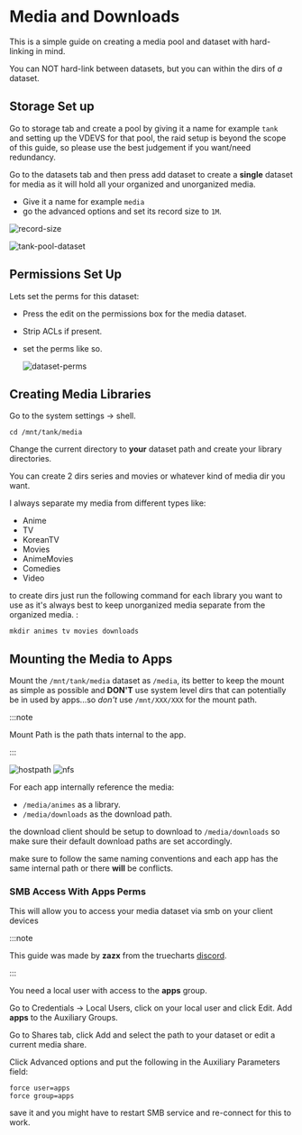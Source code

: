 
# Media and Downloads

This is a simple guide on creating a media pool and dataset with hard-linking in mind.

You can NOT hard-link between datasets, but you can within the dirs of _a_ dataset.

## Storage Set up

Go to storage tab and create a pool by giving it a name for example `tank` and setting up the VDEVS for that pool, the raid setup is beyond the scope of this guide, so please use the best judgement if you want/need redundancy.

Go to the datasets tab and then press add dataset to create a **single** dataset for media as it will hold all your organized and unorganized media.

- Give it a name for example `media`
- go the advanced options and set its record size to `1M`.

![record-size](./img/dataset-record-size.png)

![tank-pool-dataset](./img/tank-pool.png)

## Permissions Set Up

Lets set the perms for this dataset:

- Press the edit on the permissions box for the media dataset.
- Strip ACLs if present.
- set the perms like so.

  ![dataset-perms](/img/platforms/scale/media-perms.png)

## Creating Media Libraries

Go to the system settings -> shell.

```console
cd /mnt/tank/media
```

Change the current directory to **your** dataset path and create your library directories.

You can create 2 dirs series and movies or whatever kind of media dir you want.

I always separate my media from different types like:

- Anime
- TV
- KoreanTV
- Movies
- AnimeMovies
- Comedies
- Video

to create dirs just run the following command for each library you want to use as it's always best to keep unorganized media separate from the organized media.
:

```console
mkdir animes tv movies downloads
```

## Mounting the Media to Apps

Mount the `/mnt/tank/media` dataset as  `/media`, its better to keep the mount as simple as possible and **DON'T** use system level dirs that can potentially be in used by apps...so _don't_ use `/mnt/XXX/XXX` for the mount path.

:::note

Mount Path is the path thats internal to the app.

:::

<Tabs>
  <TabItem value="hostpath" label="HostPath" default>
    <img src={require('./img/dataset-mount-hostpath.png').default} alt="hostpath" />
  </TabItem>
  <TabItem value="nfs" label="NFS">
    <img src={require('./img/dataset-mount-nfs.png').default} alt="nfs" />
  </TabItem>
</Tabs>

For each app internally reference the media:

- `/media/animes` as a library.
- `/media/downloads` as the download path.

the download client should be setup to download to `/media/downloads` so make sure their default download paths are set accordingly.

make sure to follow the same naming conventions and each app has the same internal path or there **will** be conflicts.

### SMB Access With Apps Perms

This will allow you to access your media dataset via smb on your client devices

:::note

This guide was made by **zazx** from the truecharts [discord](https://discord.com/channels/830763548678291466/920795329132126249/1007812043765715024).

:::

You need a local user with access to the **apps** group.

Go to Credentials -> Local Users, click on your local user and click Edit.
Add **apps** to the Auxiliary Groups.

Go to Shares tab, click Add and select the path to your dataset or edit a current media share.

Click Advanced options and put the following in the Auxiliary Parameters field:

```
force user=apps
force group=apps
```

save it and you might have to restart SMB service and re-connect for this to work.
